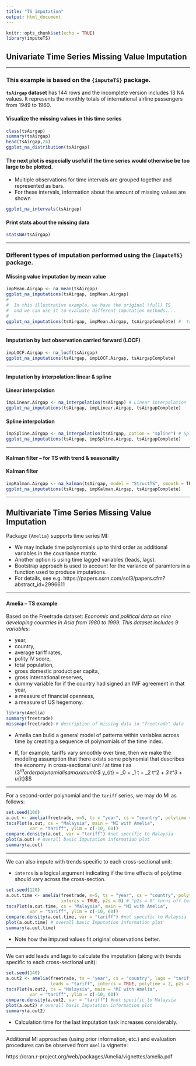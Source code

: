 ---
title: "TS imputation"
output: html_document
---

```{r setup, include=FALSE}
knitr::opts_chunk$set(echo = TRUE)
library(imputeTS)
```

## Univariate Time Series Missing Value Imputation

---

### This example is based on the `{imputeTS}` package.

**`tsAirgap` dataset** has 144 rows and the incomplete version includes 13 NA values. It represents
the monthly totals of international airline passengers from 1949 to 1960.

#### Visualize the missing values in this time series

```{r}
class(tsAirgap)
summary(tsAirgap)
head(tsAirgap,24)
ggplot_na_distribution(tsAirgap)
```


#### The next plot is especially useful if the time series would otherwise be too large to be plotted.  

+ Multiple observations for time intervals are grouped together and represented as bars.   
+ For these intervals, information about the amount of missing values are shown  

```{r}
ggplot_na_intervals(tsAirgap)
```

#### Print stats about the missing data

```{r}
statsNA(tsAirgap)
```

--- 

### Different types of imputation performed using the `{imputeTS}` package.

#### **Missing value imputation by mean value** 

```{r}
impMean.Airgap <- na_mean(tsAirgap)
ggplot_na_imputations(tsAirgap, impMean.Airgap) 
#
#  In this illustrative example, we have the original (full) TS
#  and we can use it to evaluate different imputation methods....
#
ggplot_na_imputations(tsAirgap, impMean.Airgap, tsAirgapComplete) #  tsAirgapComplete is the complete dataset
```

---

#### **Imputation by last observation carried forward (LOCF)**

```{r}
impLOCF.Airgap <- na_locf(tsAirgap)
ggplot_na_imputations(tsAirgap, impLOCF.Airgap, tsAirgapComplete)
```


---

#### **Imputation by interpolation: linear & spline**

#### Linear interpolation

```{r}
impLinear.Airgap <- na_interpolation(tsAirgap) # Linear interpolation
ggplot_na_imputations(tsAirgap, impLinear.Airgap, tsAirgapComplete)
```

#### Spline interpolation

```{r}
impSpline.Airgap <- na_interpolation(tsAirgap, option = "spline") # Spline interpolation
ggplot_na_imputations(tsAirgap, impSpline.Airgap, tsAirgapComplete)
```

--- 

#### **Kalman filter -- for TS with trend & seasonality**

#### Kalman filter

```{r}
impKalman.Airgap <- na_kalman(tsAirgap, model = "StructTS", smooth = TRUE) # Spline interpolation
ggplot_na_imputations(tsAirgap, impKalman.Airgap, tsAirgapComplete)
```

--- 

## Multivariate Time Series Missing Value Imputation

Package `{Amelia}` supports time series MI:

 + We may include time polynomials up to third order as additional variables in the covariance matrix.  
 + Another option is using time lagged variables (leads, lags).  
 + Bootstrap approach is used to account for the variance of paramters in a function used to produce imputations.  
 + For details, see e.g. https://papers.ssrn.com/sol3/papers.cfm?abstract_id=2996611
 
---

#### **Amelia -- TS example**

Based on the Freetrade dataset: *Economic and political data on nine developing countries in Asia from 1980 to 1999. This dataset includes 9 variables*:  

* year,  
* country,  
* average tariff rates,  
* polity IV score,  
* total population,  
* gross domestic product per capita,  
* gross international reserves,  
* dummy variable for if the country had signed an IMF agreement in that year,  
* a measure of financial openness,  
* a measure of US hegemony.  

 
```{r, message=F}
library(Amelia)
summary(freetrade) 
missmap(freetrade) # description of missing data in "freetrade" data
```


+ Amelia can build a general model of patterns within variables across time by creating a sequence of polynomials of the time index.  

+ If, for example, tariffs vary smoothly over time, then we make the modeling assumption that there exists some polynomial that describes the economy in cross-sectional unit $i$ at time $t$ as ($3^{rd} order polynomial is a maximum):  
$$ y_{it} = \beta_0 + \beta_1 t + \beta_2 t^2 + \beta_3 t^3 + u_{it}$$

---  

For a second-order polynomial and the `tariff` series, we may do MI as follows:

```{r}
set.seed(100)
a.out <- amelia(freetrade, m=5, ts = "year", cs = "country", polytime = 2, p2s = 0)
tscsPlot(a.out, cs = "Malaysia", main = "MI with Amelia",
         var = "tariff", ylim = c(-10, 60))
compare.density(a.out, var = "tariff") #not specific to Malaysia
plot(a.out) # overall basic Imputation information plot
summary(a.out)
```


---  

We can also impute with trends specific to each cross-sectional unit:

* `intercs` is a logical argument indicating if the time effects of polytime should vary across the cross-section.

```{r}
set.seed(120)
a.out.time <- amelia(freetrade, m=5, ts = "year", cs = "country", polytime = 2,
                     intercs = TRUE, p2s = 0) # "p2s = 0" turns off text output
tscsPlot(a.out.time, cs = "Malaysia", main = "MI with Amelia",
         var = "tariff", ylim = c(-10, 60))
compare.density(a.out.time, var = "tariff") #not specific to Malaysia
plot(a.out.time) # overall basic Imputation information plot
summary(a.out.time)
```
 
 + Note how the imputed values fit original observations better.
 
 
---  

We can add leads and lags to calculate the imputation (along with trends specific to each cross-sectional unit):

```{r}
set.seed(140)
a.out2 <- amelia(freetrade, ts = "year", cs = "country", lags = "tariff",
                 leads = "tariff", intercs = TRUE, polytime = 2, p2s = 0)
tscsPlot(a.out2, cs = "Malaysia", main = "MI with Amelia",
         var = "tariff", ylim = c(-10, 60))
compare.density(a.out2, var = "tariff") #not specific to Malaysia
plot(a.out2) # overall basic Imputation information plot
summary(a.out2)
```
 
 + Calculation time for the last imputation task increases considerably.
 


---


Additional MI approaches (using prior information, etc.) and evaluation procedures can be observed from `Amelia` vignette: 

https://cran.r-project.org/web/packages/Amelia/vignettes/amelia.pdf 


